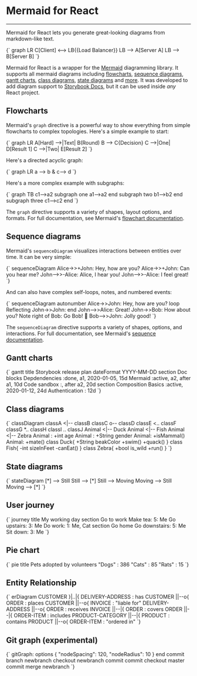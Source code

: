 
<Meta title="Mermaid for React" component={Mermaid} />

# Mermaid for React

---

Mermaid for React lets you generate great-looking diagrams from markdown-like text.

<Canvas>
  <Mermaid>{`
    graph LR
    C[Client] <--> LB{{Load Balancer}}
    LB --> A[Server A]
    LB --> B[Server B]
  `}</Mermaid>
</Canvas>

Mermaid for React is a wrapper for the [Mermaid](https://mermaid-js.github.io/mermaid/) diagramming library. It supports all mermaid diagrams including [flowcharts](#flowcharts), [sequence diagrams](#sequence-diagrams), [gantt charts](#gantt-charts), [class diagrams](#class-diagrams), [state diagrams](#state-diagrams) and [more](#pie-chart). It was developed to add diagram support to [Storybook Docs](https://www.npmjs.com/package/@storybook/addon-docs), but it can be used inside _any_ React project.

## Flowcharts

Mermaid's `graph` directive is a powerful way to show everything from simple flowcharts to complex topologies. Here's a simple example to start:

<Canvas>
  <Story name="Flow">
    <Mermaid>{`
      graph LR
        A[Hard] -->|Text| B(Round)
        B --> C{Decision}
        C -->|One| D[Result 1]
        C -->|Two| E[Result 2]
    `}</Mermaid>
  </Story>
</Canvas>

Here's a directed acyclic graph:

<Canvas>
  <Story name="DAG">
    <Mermaid>{`
      graph LR
        a --> b & c--> d
    `}</Mermaid>
  </Story>
</Canvas>

Here's a more complex example with subgraphs:

<Canvas>
  <Story name="Subgraphs">
    <Mermaid>{`
      graph TB
        c1-->a2
        subgraph one
        a1-->a2
        end
        subgraph two
        b1-->b2
        end
        subgraph three
        c1-->c2
        end
    `}</Mermaid>
  </Story>
</Canvas>

The `graph` directive supports a variety of shapes, layout options, and formats. For full documentation, see Mermaid's [flowchart documentation](https://mermaid-js.github.io/mermaid/#/flowchart).

## Sequence diagrams

Mermaid's `sequenceDiagram` visualizes interactions between entities over time. It can be very simple:

<Canvas>
  <Story name="Sequence">
    <Mermaid>{`
      sequenceDiagram
        Alice->>+John: Hey, how are you?
        Alice->>+John: Can you hear me?
        John-->>-Alice: Alice, I hear you!
        John-->>-Alice: I feel great!
    `}</Mermaid>
  </Story>
</Canvas>

And can also have complex self-loops, notes, and numbered events:

<Canvas>
  <Story name="Complex Sequence">
    <Mermaid>{`
      sequenceDiagram
        autonumber
        Alice->>John: Hey, how are you?
        loop Reflecting
          John->>John: 
        end
        John-->>Alice: Great!
        John->>Bob: How about you?
        Note right of Bob: Go Bob! 🚀
        Bob-->>John: Jolly good!
    `}</Mermaid>
  </Story>
</Canvas>

The `sequenceDiagram` directive supports a variety of shapes, options, and interactions. For full documentation, see Mermaid's [sequence documentation](https://mermaid-js.github.io/mermaid/#/sequence).

## Gantt charts

<Canvas>
  <Story name="Gantt">
    <Mermaid>{`
      gantt
        title Storybook release plan
        dateFormat  YYYY-MM-DD
        section Doc blocks
        Depdendencies :done,   a1, 2020-01-05, 15d
        Mermaid       :active, a2, after a1,   10d
        Code sandbox  :, after a2,   20d
        section Composition
        Basics          :active, 2020-01-12, 24d
        Authentication  : 12d
    `}</Mermaid>
  </Story>
</Canvas>

## Class diagrams

<Canvas>
  <Story name="Class">
    <Mermaid>{`
      classDiagram
        classA <|-- classB
        classC o-- classD
        classE <.. classF
        classG *.. classH
        classI .. classJ
        Animal <|-- Duck
        Animal <|-- Fish
        Animal <|-- Zebra
        Animal : +int age
        Animal : +String gender
        Animal: +isMammal()
        Animal: +mate()
        class Duck{
          +String beakColor
          +swim()
          +quack()
        }
        class Fish{
          -int sizeInFeet
          -canEat()
        }
        class Zebra{
          +bool is_wild
          +run()
        }
    `}</Mermaid>
  </Story>
</Canvas>

## State diagrams

<Canvas>
  <Story name="State">
    <Mermaid>{`
      stateDiagram
        [*] --> Still
        Still --> [*]
        Still --> Moving
        Moving --> Still
        Moving --> [*]
    `}</Mermaid>
  </Story>
</Canvas>

## User journey

<Canvas>
  <Story name="Journey">
    <Mermaid>{`
      journey
        title My working day
        section Go to work
          Make tea: 5: Me
          Go upstairs: 3: Me
          Do work: 1: Me, Cat
        section Go home
          Go downstairs: 5: Me
          Sit down: 3: Me
    `}</Mermaid>
  </Story>
</Canvas>

## Pie chart

<Canvas>
  <Story name="PieChart">
    <Mermaid>{`
      pie title Pets adopted by volunteers
        "Dogs" : 386
        "Cats" : 85
        "Rats" : 15
    `}</Mermaid>
  </Story>
</Canvas>

## Entity Relationship

<Canvas>
  <Story name="EntityRelationship">
    <Mermaid>{`
      erDiagram
        CUSTOMER }|..|{ DELIVERY-ADDRESS : has
        CUSTOMER ||--o{ ORDER : places
        CUSTOMER ||--o{ INVOICE : "liable for"
        DELIVERY-ADDRESS ||--o{ ORDER : receives
        INVOICE ||--|{ ORDER : covers
        ORDER ||--|{ ORDER-ITEM : includes
        PRODUCT-CATEGORY ||--|{ PRODUCT : contains
        PRODUCT ||--o{ ORDER-ITEM : "ordered in"
    `}</Mermaid>
  </Story>
</Canvas>

## Git graph (experimental)

<Canvas>
  <Story name="Git">
    <Mermaid>{`
gitGraph:
options
{
  "nodeSpacing": 120,
  "nodeRadius": 10
}
end
commit
branch newbranch
checkout newbranch
commit
commit
checkout master
commit
merge newbranch
    `}</Mermaid>
  </Story>
</Canvas>
